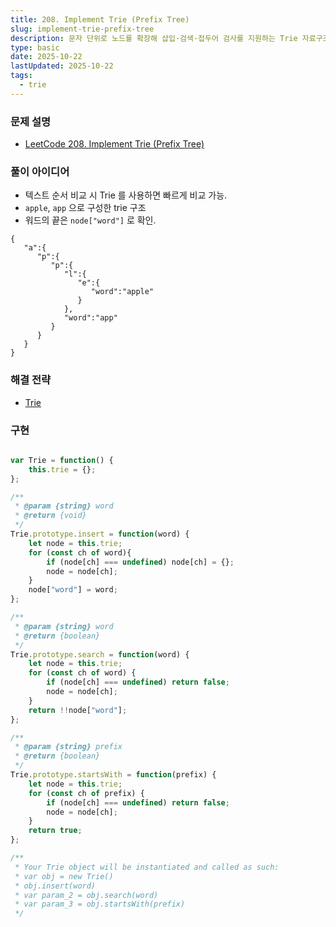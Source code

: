 ```yaml
---
title: 208. Implement Trie (Prefix Tree)
slug: implement-trie-prefix-tree
description: 문자 단위로 노드를 확장해 삽입·검색·접두어 검사를 지원하는 Trie 자료구조 구축 방법 정리
type: basic
date: 2025-10-22
lastUpdated: 2025-10-22
tags:
  - trie
---
```



### 문제 설명 

* [LeetCode 208. Implement Trie (Prefix Tree)](https://leetcode.com/problems/implement-trie-prefix-tree/)


### 풀이 아이디어

* 텍스트 순서 비교 시 Trie 를 사용하면 빠르게 비교 가능.
* `apple`, `app` 으로 구성한 trie 구조
* 워드의 끝은 `node["word"]` 로 확인.

```
{
   "a":{
      "p":{
         "p":{
            "l":{
               "e":{
                  "word":"apple"
               }
            },
            "word":"app"
         }
      }
   }
}
```

### 해결 전략

* [Trie](../../frame/trie/) 

### 구현 

```typescript

var Trie = function() {
    this.trie = {};
};

/** 
 * @param {string} word
 * @return {void}
 */
Trie.prototype.insert = function(word) {
    let node = this.trie;
    for (const ch of word){
        if (node[ch] === undefined) node[ch] = {};
        node = node[ch];
    }
    node["word"] = word;
};

/** 
 * @param {string} word
 * @return {boolean}
 */
Trie.prototype.search = function(word) {
    let node = this.trie;
    for (const ch of word) {
        if (node[ch] === undefined) return false;
        node = node[ch];
    }
    return !!node["word"];
};

/** 
 * @param {string} prefix
 * @return {boolean}
 */
Trie.prototype.startsWith = function(prefix) {
    let node = this.trie;
    for (const ch of prefix) {
        if (node[ch] === undefined) return false;
        node = node[ch];
    }
    return true;
};

/** 
 * Your Trie object will be instantiated and called as such:
 * var obj = new Trie()
 * obj.insert(word)
 * var param_2 = obj.search(word)
 * var param_3 = obj.startsWith(prefix)
 */
```
